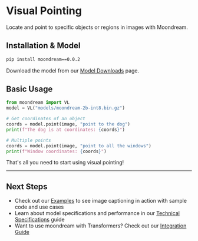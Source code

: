 # Visual Pointing

Locate and point to specific objects or regions in images with Moondream.

## Installation & Model

~~~bash
pip install moondream==0.0.2
~~~

Download the model from our [Model Downloads](/model-downloads) page.

## Basic Usage

~~~python
from moondream import VL
model = VL("models/moondream-2b-int8.bin.gz")

# Get coordinates of an object
coords = model.point(image, "point to the dog")
print(f"The dog is at coordinates: {coords}")

# Multiple points
coords = model.point(image, "point to all the windows")
print(f"Window coordinates: {coords}")
~~~

That's all you need to start using visual pointing!

---

## Next Steps

- Check out our [Examples](/cookbook/basic-usage) to see image captioning in action with sample code and use cases
- Learn about model specifications and performance in our [Technical Specifications](/technical-specifications) guide
- Want to use moondream with Transformers? Check out our [Integration Guide](/advanced/transformers)